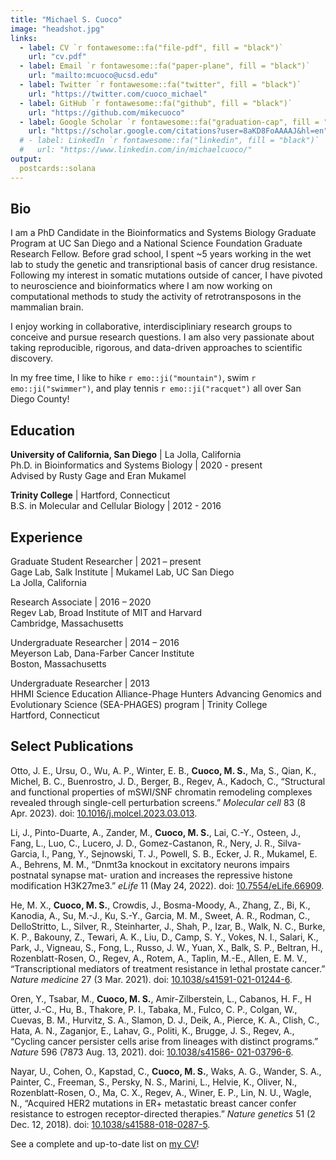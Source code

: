 ```yaml
---
title: "Michael S. Cuoco"
image: "headshot.jpg"
links:
  - label: CV `r fontawesome::fa("file-pdf", fill = "black")`
    url: "cv.pdf"
  - label: Email `r fontawesome::fa("paper-plane", fill = "black")`
    url: "mailto:mcuoco@ucsd.edu"
  - label: Twitter `r fontawesome::fa("twitter", fill = "black")`
    url: "https://twitter.com/cuoco_michael"
  - label: GitHub `r fontawesome::fa("github", fill = "black")`
    url: "https://github.com/mikecuoco"
  - label: Google Scholar `r fontawesome::fa("graduation-cap", fill = "black")`
    url: "https://scholar.google.com/citations?user=8aKD8FoAAAAJ&hl=en"
  # - label: LinkedIn `r fontawesome::fa("linkedin", fill = "black")`
  #   url: "https://www.linkedin.com/in/michaelcuoco/"
output:
  postcards::solana
---
```

 
## Bio

I am a PhD Candidate in the Bioinformatics and Systems Biology Graduate Program at UC San Diego and a National Science Foundation Graduate Research Fellow. 
Before grad school, I spent ~5 years working in the wet lab to study the genetic and transriptional basis of cancer drug resistance. 
Following my interest in somatic mutations outside of cancer, I have pivoted to neuroscience and bioinformatics
where I am now working on computational methods to study the activity of retrotransposons in the mammalian brain. 

I enjoy working in collaborative, interdiscipliniary research groups to conceive and pursue research questions. 
I am also very passionate about taking reproducible, rigorous, and data-driven approaches to scientific discovery.

In my free time, I like to hike `r emo::ji("mountain")`, swim `r emo::ji("swimmer")`, and play tennis `r emo::ji("racquet")` all over San Diego County!

## Education

**University of California, San Diego** | La Jolla, California \
Ph.D. in Bioinformatics and Systems Biology | 2020 - present \
Advised by Rusty Gage and Eran Mukamel

**Trinity College** | Hartford, Connecticut \
B.S. in Molecular and Cellular Biology | 2012 - 2016

## Experience

Graduate Student Researcher | 2021 – present \
Gage Lab, Salk Institute | Mukamel Lab, UC San Diego \
La Jolla, California

Research Associate | 2016 – 2020 \
Regev Lab, Broad Institute of MIT and Harvard \
Cambridge, Massachusetts 

Undergraduate Researcher | 2014 – 2016 \
Meyerson Lab, Dana-Farber Cancer Institute \
Boston, Massachusetts 
    
Undergraduate Researcher | 2013 \
HHMI Science Education Alliance-Phage Hunters Advancing Genomics
and Evolutionary Science (SEA-PHAGES) program | Trinity College \
Hartford, Connecticut 

## Select Publications

Otto, J. E., Ursu, O., Wu, A. P., Winter, E. B., **Cuoco, M. S.**, Ma, S., Qian, K., Michel, B. C., Buenrostro,
J. D., Berger, B., Regev, A., Kadoch, C., “Structural and functional properties of mSWI/SNF chromatin
remodeling complexes revealed through single-cell perturbation screens.” *Molecular cell* 83 (8 Apr. 2023).
doi: [10.1016/j.molcel.2023.03.013](https://doi.org/10.1016/j.molcel.2023.03.013).

Li, J., Pinto-Duarte, A., Zander, M., **Cuoco, M. S.**, Lai, C.-Y., Osteen, J., Fang, L., Luo, C., Lucero, J. D.,
Gomez-Castanon, R., Nery, J. R., Silva-Garcia, I., Pang, Y., Sejnowski, T. J., Powell, S. B., Ecker, J. R.,
Mukamel, E. A., Behrens, M. M., “Dnmt3a knockout in excitatory neurons impairs postnatal synapse mat-
uration and increases the repressive histone modification H3K27me3.” *eLife* 11 (May 24, 2022). doi:
[10.7554/eLife.66909](https://doi.org/10.7554/eLife.66909).

He, M. X., **Cuoco, M. S.**, Crowdis, J., Bosma-Moody, A., Zhang, Z., Bi, K., Kanodia, A., Su, M.-J., Ku, S.-Y.,
Garcia, M. M., Sweet, A. R., Rodman, C., DelloStritto, L., Silver, R., Steinharter, J., Shah, P., Izar, B.,
Walk, N. C., Burke, K. P., Bakouny, Z., Tewari, A. K., Liu, D., Camp, S. Y., Vokes, N. I., Salari, K., Park,
J., Vigneau, S., Fong, L., Russo, J. W., Yuan, X., Balk, S. P., Beltran, H., Rozenblatt-Rosen, O., Regev,
A., Rotem, A., Taplin, M.-E., Allen, E. M. V., “Transcriptional mediators of treatment resistance in lethal
prostate cancer.” *Nature medicine* 27 (3 Mar. 2021). doi: [10.1038/s41591-021-01244-6](https://doi.org/10.1038/s41591-021-01244-6).

Oren, Y., Tsabar, M., **Cuoco, M. S.**, Amir-Zilberstein, L., Cabanos, H. F., H ̈utter, J.-C., Hu, B., Thakore, P. I.,
Tabaka, M., Fulco, C. P., Colgan, W., Cuevas, B. M., Hurvitz, S. A., Slamon, D. J., Deik, A., Pierce, K. A.,
Clish, C., Hata, A. N., Zaganjor, E., Lahav, G., Politi, K., Brugge, J. S., Regev, A., “Cycling cancer persister
cells arise from lineages with distinct programs.” *Nature* 596 (7873 Aug. 13, 2021). doi: [10.1038/s41586-
021-03796-6](https://doi.org/10.1038/s41586-021-03796-6).

Nayar, U., Cohen, O., Kapstad, C., **Cuoco, M. S.**, Waks, A. G., Wander, S. A., Painter, C., Freeman, S., Persky,
N. S., Marini, L., Helvie, K., Oliver, N., Rozenblatt-Rosen, O., Ma, C. X., Regev, A., Winer, E. P., Lin,
N. U., Wagle, N., “Acquired HER2 mutations in ER+ metastatic breast cancer confer resistance to estrogen
receptor-directed therapies.” *Nature genetics* 51 (2 Dec. 12, 2018). doi: [10.1038/s41588-018-0287-5](https://doi.org/10.1038/s41588-018-0287-5).

See a complete and up-to-date list on [my CV](./cv.pdf)!